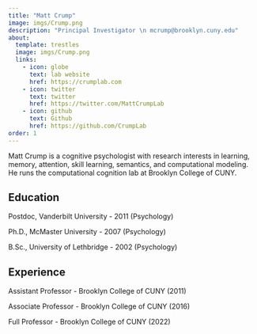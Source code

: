 ```yaml
---
title: "Matt Crump"
image: imgs/Crump.png
description: "Principal Investigator \n mcrump@brooklyn.cuny.edu"
about:
  template: trestles
  image: imgs/Crump.png
  links:
    - icon: globe
      text: lab website
      href: https://crumplab.com
    - icon: twitter
      text: twitter
      href: https://twitter.com/MattCrumpLab
    - icon: github
      text: Github
      href: https://github.com/CrumpLab
order: 1
---
```


Matt Crump is a cognitive psychologist with research interests in learning, memory, attention, skill learning, semantics, and computational modeling. He runs the computational cognition lab at Brooklyn College of CUNY.

## Education

Postdoc, Vanderbilt University - 2011 (Psychology)

Ph.D., McMaster University - 2007 (Psychology)

B.Sc., University of Lethbridge - 2002 (Psychology)

## Experience

Assistant Professor - Brooklyn College of CUNY (2011)

Associate Professor - Brooklyn College of CUNY (2016)

Full Professor - Brooklyn College of CUNY (2022)
